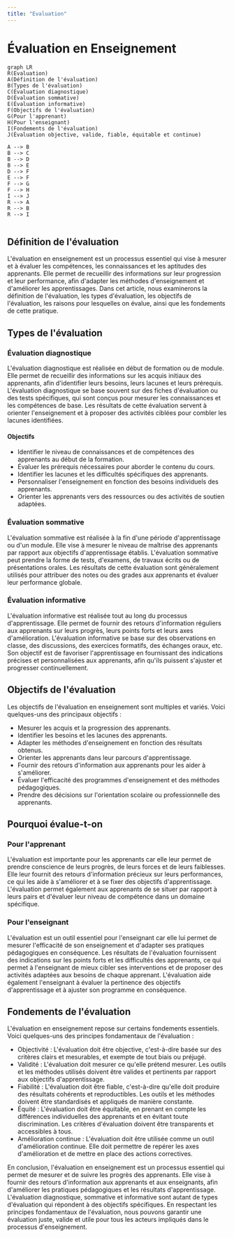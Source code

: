 ```yaml
---
title: "Evaluation"
---
```


# Évaluation en Enseignement

```mermaid
graph LR
R(Evaluation)
A(Définition de l'évaluation)
B(Types de l'évaluation)
C(Évaluation diagnostique)
D(Évaluation sommative)
E(Évaluation informative)
F(Objectifs de l'évaluation)
G(Pour l'apprenant)
H(Pour l'enseignant)
I(Fondements de l'évaluation)
J(Évaluation objective, valide, fiable, équitable et continue)

A --> B
B --> C
B --> D
B --> E
D --> F
E --> F
F --> G
F --> H
I --> J
R --> A
R --> B
R --> I


```

## Définition de l'évaluation

L'évaluation en enseignement est un processus essentiel qui vise à mesurer et à évaluer les compétences, les connaissances et les aptitudes des apprenants. Elle permet de recueillir des informations sur leur progression et leur performance, afin d'adapter les méthodes d'enseignement et d'améliorer les apprentissages. Dans cet article, nous examinerons la définition de l'évaluation, les types d'évaluation, les objectifs de l'évaluation, les raisons pour lesquelles on évalue, ainsi que les fondements de cette pratique.

## Types de l'évaluation

### Évaluation diagnostique

L'évaluation diagnostique est réalisée en début de formation ou de module. Elle permet de recueillir des informations sur les acquis initiaux des apprenants, afin d'identifier leurs besoins, leurs lacunes et leurs prérequis. L'évaluation diagnostique se base souvent sur des fiches d'évaluation ou des tests spécifiques, qui sont conçus pour mesurer les connaissances et les compétences de base. Les résultats de cette évaluation servent à orienter l'enseignement et à proposer des activités ciblées pour combler les lacunes identifiées.

#### Objectifs

- Identifier le niveau de connaissances et de compétences des apprenants au début de la formation.
- Évaluer les prérequis nécessaires pour aborder le contenu du cours.
- Identifier les lacunes et les difficultés spécifiques des apprenants.
- Personnaliser l'enseignement en fonction des besoins individuels des apprenants.
- Orienter les apprenants vers des ressources ou des activités de soutien adaptées.

### Évaluation sommative

L'évaluation sommative est réalisée à la fin d'une période d'apprentissage ou d'un module. Elle vise à mesurer le niveau de maîtrise des apprenants par rapport aux objectifs d'apprentissage établis. L'évaluation sommative peut prendre la forme de tests, d'examens, de travaux écrits ou de présentations orales. Les résultats de cette évaluation sont généralement utilisés pour attribuer des notes ou des grades aux apprenants et évaluer leur performance globale.

### Évaluation informative

L'évaluation informative est réalisée tout au long du processus d'apprentissage. Elle permet de fournir des retours d'information réguliers aux apprenants sur leurs progrès, leurs points forts et leurs axes d'amélioration. L'évaluation informative se base sur des observations en classe, des discussions, des exercices formatifs, des échanges oraux, etc. Son objectif est de favoriser l'apprentissage en fournissant des indications précises et personnalisées aux apprenants, afin qu'ils puissent s'ajuster et progresser continuellement.

## Objectifs de l'évaluation

Les objectifs de l'évaluation en enseignement sont multiples et variés. Voici quelques-uns des principaux objectifs :

- Mesurer les acquis et la progression des apprenants.
- Identifier les besoins et les lacunes des apprenants.
- Adapter les méthodes d'enseignement en fonction des résultats obtenus.
- Orienter les apprenants dans leur parcours d'apprentissage.
- Fournir des retours d'information aux apprenants pour les aider à s'améliorer.
- Évaluer l'efficacité des programmes d'enseignement et des méthodes pédagogiques.
- Prendre des décisions sur l'orientation scolaire ou professionnelle des apprenants.

## Pourquoi évalue-t-on

### Pour l'apprenant

L'évaluation est importante pour les apprenants car elle leur permet de prendre conscience de leurs progrès, de leurs forces et de leurs faiblesses. Elle leur fournit des retours d'information précieux sur leurs performances, ce qui les aide à s'améliorer et à se fixer des objectifs d'apprentissage. L'évaluation permet également aux apprenants de se situer par rapport à leurs pairs et d'évaluer leur niveau de compétence dans un domaine spécifique.

### Pour l'enseignant

L'évaluation est un outil essentiel pour l'enseignant car elle lui permet de mesurer l'efficacité de son enseignement et d'adapter ses pratiques pédagogiques en conséquence. Les résultats de l'évaluation fournissent des indications sur les points forts et les difficultés des apprenants, ce qui permet à l'enseignant de mieux cibler ses interventions et de proposer des activités adaptées aux besoins de chaque apprenant. L'évaluation aide également l'enseignant à évaluer la pertinence des objectifs d'apprentissage et à ajuster son programme en conséquence.

## Fondements de l'évaluation

L'évaluation en enseignement repose sur certains fondements essentiels. Voici quelques-uns des principes fondamentaux de l'évaluation :

- Objectivité : L'évaluation doit être objective, c'est-à-dire basée sur des critères clairs et mesurables, et exempte de tout biais ou préjugé.
- Validité : L'évaluation doit mesurer ce qu'elle prétend mesurer. Les outils et les méthodes utilisés doivent être valides et pertinents par rapport aux objectifs d'apprentissage.
- Fiabilité : L'évaluation doit être fiable, c'est-à-dire qu'elle doit produire des résultats cohérents et reproductibles. Les outils et les méthodes doivent être standardisés et appliqués de manière constante.
- Équité : L'évaluation doit être équitable, en prenant en compte les différences individuelles des apprenants et en évitant toute discrimination. Les critères d'évaluation doivent être transparents et accessibles à tous.
- Amélioration continue : L'évaluation doit être utilisée comme un outil d'amélioration continue. Elle doit permettre de repérer les axes d'amélioration et de mettre en place des actions correctives.

En conclusion, l'évaluation en enseignement est un processus essentiel qui permet de mesurer et de suivre les progrès des apprenants. Elle vise à fournir des retours d'information aux apprenants et aux enseignants, afin d'améliorer les pratiques pédagogiques et les résultats d'apprentissage. L'évaluation diagnostique, sommative et informative sont autant de types d'évaluation qui répondent à des objectifs spécifiques. En respectant les principes fondamentaux de l'évaluation, nous pouvons garantir une évaluation juste, valide et utile pour tous les acteurs impliqués dans le processus d'enseignement.
